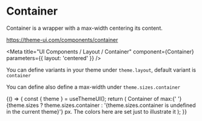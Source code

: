 
# Container

Container is a wrapper with a max-width centering its content.

https://theme-ui.com/components/container

<Meta
  title="UI Components / Layout / Container"
  component={Container}
  parameters={{ layout: 'centered' }}
/>

<ArgsTable of={Container} />

You can define variants in your theme under `theme.layout`, default variant is `container`

You can define also define a max-width under `theme.sizes.container`

<Canvas>
  <Story name="Default">
    {() => {
      const { theme } = useThemeUI();
      return (
        <Container>
          <Box p={3} bg="muted" sx={{ border: '1px dashed', borderColor: 'secondary' }}>
            Container of max:{' '}
            {theme.sizes
              ? theme.sizes.container
              : '{theme.sizes.container is undefined in the current theme}'}
            px. The colors here are set just to illustrate it
          </Box>
        </Container>
      );
    }}
  </Story>
</Canvas>
